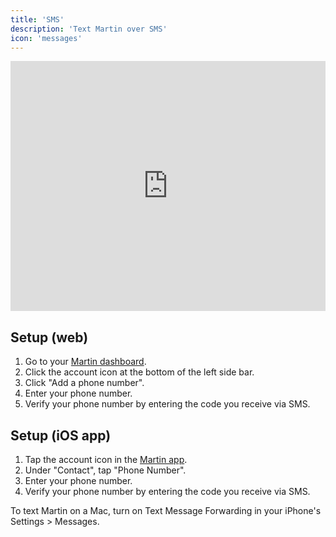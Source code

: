 ```yaml
---
title: 'SMS'
description: 'Text Martin over SMS'
icon: 'messages'
---
```


<iframe
  width="100%"
  height="400"
  src="https://www.youtube.com/embed/QI379BuWXOk?si=v0HQr3K9XVFEXjwz"
  title="YouTube video player"
  frameborder="0"
  allow="accelerometer; autoplay; clipboard-write; encrypted-media; gyroscope; picture-in-picture"
  allowfullscreen="true"
  ></iframe>

## Setup (web)

1. Go to your [Martin dashboard](https://app.trymartin.com).
2. Click the account icon at the bottom of the left side bar.
3. Click "Add a phone number".
4. Enter your phone number.
5. Verify your phone number by entering the code you receive via SMS.

## Setup (iOS app)

1. Tap the account icon in the [Martin app](https://trymartin.com/#section-1).
2. Under "Contact", tap "Phone Number".
3. Enter your phone number.
4. Verify your phone number by entering the code you receive via SMS.

<Tip>
    To text Martin on a Mac, turn on Text Message Forwarding in your iPhone's Settings > Messages.
</Tip>
